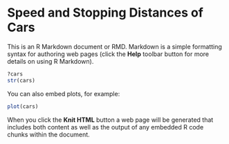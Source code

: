 Speed and Stopping Distances of Cars
========================================================

This is an R Markdown document or RMD. Markdown is a simple formatting syntax for authoring web pages (click the **Help** toolbar button for more details on using R Markdown).

```r
?cars
str(cars)
```

You can also embed plots, for example:

```r
plot(cars)
```

When you click the **Knit HTML** button a web page will be generated that includes both content as well as the output of any embedded R code chunks within the document.
